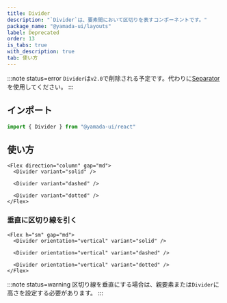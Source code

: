 ```yaml
---
title: Divider
description: "`Divider`は、要素間において区切りを表すコンポーネントです。"
package_name: "@yamada-ui/layouts"
label: Deprecated
order: 13
is_tabs: true
with_description: true
tab: 使い方
---
```


:::note status=error
`Divider`は`v2.0`で削除される予定です。代わりに[Separator](/components/layouts/separator)を使用してください。
:::

## インポート

```ts
import { Divider } from "@yamada-ui/react"
```

## 使い方

```tsx
<Flex direction="column" gap="md">
  <Divider variant="solid" />

  <Divider variant="dashed" />

  <Divider variant="dotted" />
</Flex>
```

### 垂直に区切り線を引く

```tsx
<Flex h="sm" gap="md">
  <Divider orientation="vertical" variant="solid" />

  <Divider orientation="vertical" variant="dashed" />

  <Divider orientation="vertical" variant="dotted" />
</Flex>
```

:::note status=warning
区切り線を垂直にする場合は、親要素または`Divider`に高さを設定する必要があります。
:::
